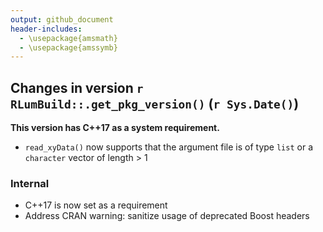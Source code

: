 ```yaml
---
output: github_document
header-includes:
  - \usepackage{amsmath}
  - \usepackage{amssymb}
---
```

<!-- NEWS.md was auto-generated by NEWS.Rmd. Please DO NOT edit by hand!-->

## Changes in version `r RLumBuild::.get_pkg_version()` (`r Sys.Date()`)

**This version has C++17 as a system requirement.**

* `read_xyData()` now supports that the argument file is of type `list` or a `character` vector
of length > 1

### Internal
* C++17 is now set as a requirement 
* Address CRAN warning: sanitize usage of deprecated Boost headers
